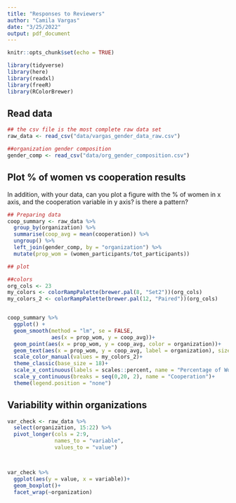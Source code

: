 ```yaml
---
title: "Responses to Reviewers"
author: "Camila Vargas"
date: "3/25/2022"
output: pdf_document
---
```


```r
knitr::opts_chunk$set(echo = TRUE)

library(tidyverse)
library(here)
library(readxl) 
library(freeR)
library(RColorBrewer)
```

## Read data
```r

## the csv file is the most complete raw data set
raw_data <- read_csv("data/vargas_gender_data_raw.csv")

##organization gender composition
gender_comp <- read_csv("data/org_gender_composition.csv")
```

## Plot % of women vs cooperation results
In addition, with your data, can you plot a figure with the % of women in x axis, and the cooperation variable in y axis? is there a pattern?

```r
## Preparing data
coop_summary <- raw_data %>% 
  group_by(organization) %>% 
  summarise(coop_avg = mean(cooperation)) %>% 
  ungroup() %>% 
  left_join(gender_comp, by = "organization") %>% 
  mutate(prop_wom = (women_participants/tot_participants))

## plot

##colors
org_cols <- 23
my_colors <- colorRampPalette(brewer.pal(8, "Set2"))(org_cols)
my_colors_2 <- colorRampPalette(brewer.pal(12, "Paired"))(org_cols)


coop_summary %>% 
  ggplot() +
  geom_smooth(method = "lm", se = FALSE,
              aes(x = prop_wom, y = coop_avg))+
  geom_point(aes(x = prop_wom, y = coop_avg, color = organization))+
  geom_text(aes(x = prop_wom, y = coop_avg, label = organization), size = 3, check_overlap = T)+
  scale_color_manual(values = my_colors_2)+
  theme_classic(base_size = 18)+
  scale_x_continuous(labels = scales::percent, name = "Percentage of Women")+
  scale_y_continuous(breaks = seq(0,20, 2), name = "Cooperation")+
  theme(legend.position = "none")

```




## Variability within organizations

```r
var_check <- raw_data %>% 
  select(organization, 15:22) %>% 
  pivot_longer(cols = 2:9,
               names_to = "variable",
               values_to = "value")



var_check %>% 
  ggplot(aes(y = value, x = variable))+
  geom_boxplot()+
  facet_wrap(~organization)


```








